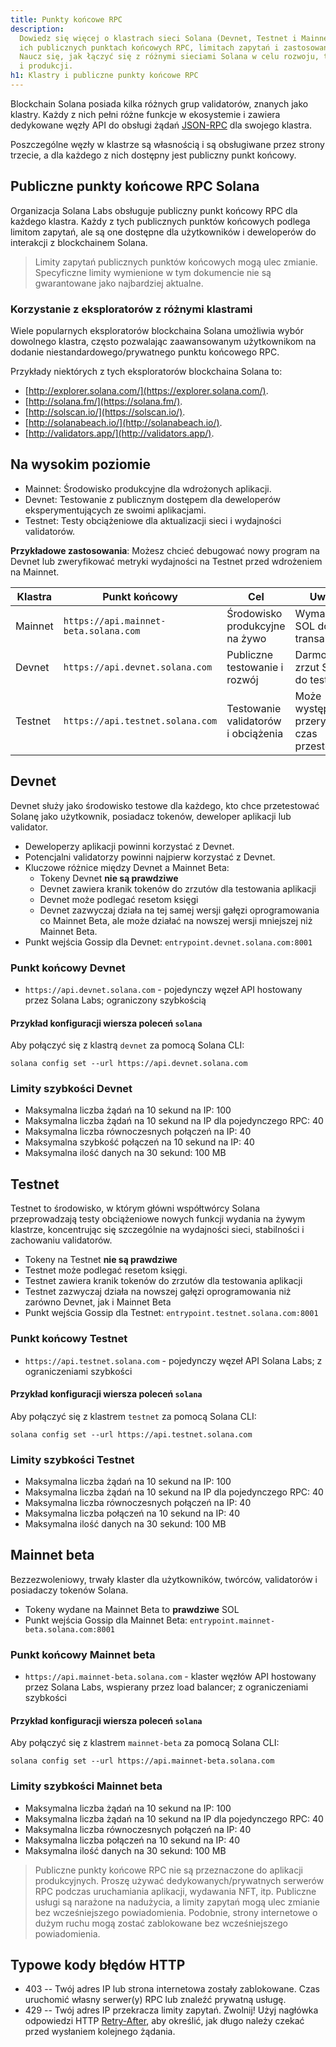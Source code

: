 ```yaml
---
title: Punkty końcowe RPC
description:
  Dowiedz się więcej o klastrach sieci Solana (Devnet, Testnet i Mainnet Beta),
  ich publicznych punktach końcowych RPC, limitach zapytań i zastosowaniach.
  Naucz się, jak łączyć się z różnymi sieciami Solana w celu rozwoju, testowania
  i produkcji.
h1: Klastry i publiczne punkty końcowe RPC
---
```


Blockchain Solana posiada kilka różnych grup validatorów, znanych jako klastry.
Każdy z nich pełni różne funkcje w ekosystemie i zawiera dedykowane węzły API do
obsługi żądań [JSON-RPC](/docs/rpc/) dla swojego klastra.

Poszczególne węzły w klastrze są własnością i są obsługiwane przez strony
trzecie, a dla każdego z nich dostępny jest publiczny punkt końcowy.

## Publiczne punkty końcowe RPC Solana

Organizacja Solana Labs obsługuje publiczny punkt końcowy RPC dla każdego
klastra. Każdy z tych publicznych punktów końcowych podlega limitom zapytań, ale
są one dostępne dla użytkowników i deweloperów do interakcji z blockchainem
Solana.

> Limity zapytań publicznych punktów końcowych mogą ulec zmianie. Specyficzne
> limity wymienione w tym dokumencie nie są gwarantowane jako najbardziej
> aktualne.

### Korzystanie z eksploratorów z różnymi klastrami

Wiele popularnych eksploratorów blockchaina Solana umożliwia wybór dowolnego
klastra, często pozwalając zaawansowanym użytkownikom na dodanie
niestandardowego/prywatnego punktu końcowego RPC.

Przykłady niektórych z tych eksploratorów blockchaina Solana to:

- [http://explorer.solana.com/](https://explorer.solana.com/).
- [http://solana.fm/](https://solana.fm/).
- [http://solscan.io/](https://solscan.io/).
- [http://solanabeach.io/](http://solanabeach.io/).
- [http://validators.app/](http://validators.app/).

## Na wysokim poziomie

- Mainnet: Środowisko produkcyjne dla wdrożonych aplikacji.
- Devnet: Testowanie z publicznym dostępem dla deweloperów eksperymentujących ze
  swoimi aplikacjami.
- Testnet: Testy obciążeniowe dla aktualizacji sieci i wydajności validatorów.

**Przykładowe zastosowania**: Możesz chcieć debugować nowy program na Devnet lub
zweryfikować metryki wydajności na Testnet przed wdrożeniem na Mainnet.

| **Klastra** | **Punkt końcowy**                     | **Cel**                             | **Uwagi**                                 |
| ----------- | ------------------------------------- | ----------------------------------- | ----------------------------------------- |
| Mainnet     | `https://api.mainnet-beta.solana.com` | Środowisko produkcyjne na żywo      | Wymaga SOL do transakcji                  |
| Devnet      | `https://api.devnet.solana.com`       | Publiczne testowanie i rozwój       | Darmowy zrzut SOL do testów               |
| Testnet     | `https://api.testnet.solana.com`      | Testowanie validatorów i obciążenia | Może występować przerywany czas przestoju |

## Devnet

Devnet służy jako środowisko testowe dla każdego, kto chce przetestować Solanę
jako użytkownik, posiadacz tokenów, deweloper aplikacji lub validator.

- Deweloperzy aplikacji powinni korzystać z Devnet.
- Potencjalni validatorzy powinni najpierw korzystać z Devnet.
- Kluczowe różnice między Devnet a Mainnet Beta:
  - Tokeny Devnet **nie są prawdziwe**
  - Devnet zawiera kranik tokenów do zrzutów dla testowania aplikacji
  - Devnet może podlegać resetom księgi
  - Devnet zazwyczaj działa na tej samej wersji gałęzi oprogramowania co Mainnet
    Beta, ale może działać na nowszej wersji mniejszej niż Mainnet Beta.
- Punkt wejścia Gossip dla Devnet: `entrypoint.devnet.solana.com:8001`

### Punkt końcowy Devnet

- `https://api.devnet.solana.com` - pojedynczy węzeł API hostowany przez Solana
  Labs; ograniczony szybkością

#### Przykład konfiguracji wiersza poleceń `solana`

Aby połączyć się z klastrą `devnet` za pomocą Solana CLI:

```shell
solana config set --url https://api.devnet.solana.com
```

### Limity szybkości Devnet

- Maksymalna liczba żądań na 10 sekund na IP: 100
- Maksymalna liczba żądań na 10 sekund na IP dla pojedynczego RPC: 40
- Maksymalna liczba równoczesnych połączeń na IP: 40
- Maksymalna szybkość połączeń na 10 sekund na IP: 40
- Maksymalna ilość danych na 30 sekund: 100 MB

## Testnet

Testnet to środowisko, w którym główni współtwórcy Solana przeprowadzają testy
obciążeniowe nowych funkcji wydania na żywym klastrze, koncentrując się
szczególnie na wydajności sieci, stabilności i zachowaniu validatorów.

- Tokeny na Testnet **nie są prawdziwe**
- Testnet może podlegać resetom księgi.
- Testnet zawiera kranik tokenów do zrzutów dla testowania aplikacji
- Testnet zazwyczaj działa na nowszej gałęzi oprogramowania niż zarówno Devnet,
  jak i Mainnet Beta
- Punkt wejścia Gossip dla Testnet: `entrypoint.testnet.solana.com:8001`

### Punkt końcowy Testnet

- `https://api.testnet.solana.com` - pojedynczy węzeł API Solana Labs; z
  ograniczeniami szybkości

#### Przykład konfiguracji wiersza poleceń `solana`

Aby połączyć się z klastrem `testnet` za pomocą Solana CLI:

```shell
solana config set --url https://api.testnet.solana.com
```

### Limity szybkości Testnet

- Maksymalna liczba żądań na 10 sekund na IP: 100
- Maksymalna liczba żądań na 10 sekund na IP dla pojedynczego RPC: 40
- Maksymalna liczba równoczesnych połączeń na IP: 40
- Maksymalna liczba połączeń na 10 sekund na IP: 40
- Maksymalna ilość danych na 30 sekund: 100 MB

## Mainnet beta

Bezzezwoleniowy, trwały klaster dla użytkowników, twórców, validatorów i
posiadaczy tokenów Solana.

- Tokeny wydane na Mainnet Beta to **prawdziwe** SOL
- Punkt wejścia Gossip dla Mainnet Beta:
  `entrypoint.mainnet-beta.solana.com:8001`

### Punkt końcowy Mainnet beta

- `https://api.mainnet-beta.solana.com` - klaster węzłów API hostowany przez
  Solana Labs, wspierany przez load balancer; z ograniczeniami szybkości

#### Przykład konfiguracji wiersza poleceń `solana`

Aby połączyć się z klastrem `mainnet-beta` za pomocą Solana CLI:

```shell
solana config set --url https://api.mainnet-beta.solana.com
```

### Limity szybkości Mainnet beta

- Maksymalna liczba żądań na 10 sekund na IP: 100
- Maksymalna liczba żądań na 10 sekund na IP dla pojedynczego RPC: 40
- Maksymalna liczba równoczesnych połączeń na IP: 40
- Maksymalna liczba połączeń na 10 sekund na IP: 40
- Maksymalna ilość danych na 30 sekund: 100 MB

> Publiczne punkty końcowe RPC nie są przeznaczone do aplikacji produkcyjnych.
> Proszę używać dedykowanych/prywatnych serwerów RPC podczas uruchamiania
> aplikacji, wydawania NFT, itp. Publiczne usługi są narażone na nadużycia, a
> limity zapytań mogą ulec zmianie bez wcześniejszego powiadomienia. Podobnie,
> strony internetowe o dużym ruchu mogą zostać zablokowane bez wcześniejszego
> powiadomienia.

## Typowe kody błędów HTTP

- 403 -- Twój adres IP lub strona internetowa zostały zablokowane. Czas
  uruchomić własny serwer(y) RPC lub znaleźć prywatną usługę.
- 429 -- Twój adres IP przekracza limity zapytań. Zwolnij! Użyj nagłówka
  odpowiedzi HTTP
  [Retry-After](https://developer.mozilla.org/en-US/docs/Web/HTTP/Headers/Retry-After),
  aby określić, jak długo należy czekać przed wysłaniem kolejnego żądania.
